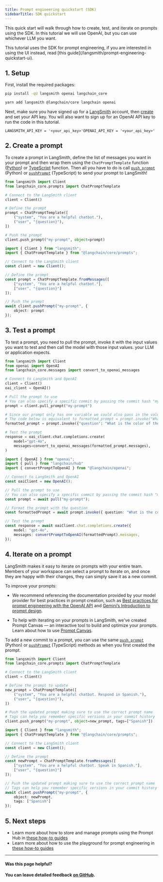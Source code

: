 ```yaml
---
title: Prompt engineering quickstart (SDK)
sidebarTitle: SDK quickstart
---
```


This quick start will walk through how to create, test, and iterate on prompts using the SDK. In this tutorial we will use OpenAI, but you can use whichever LLM you want.

<Info>
  This tutorial uses the SDK for prompt engineering, if you are interested in using the UI instead, read [this guide](/langsmith/prompt-engineering-quickstart-ui).
</Info>

## 1. Setup

First, install the required packages:

<Tabs>
  <Tab title="Python">

```bash
pip install -qU langsmith openai langchain_core
```

</Tab>
  <Tab title="TypeScript">

```bash
yarn add langsmith @langchain/core langchain openai
```

</Tab>
</Tabs>

Next, make sure you have signed up for a [LangSmith](https://langsmith.com) account, then [create](/langsmith/create-account-api-key#create-an-api-key) and set your API key. You will also want to sign up for an OpenAI API key to run the code in this tutorial.

```
LANGSMITH_API_KEY = '<your_api_key>'OPENAI_API_KEY = '<your_api_key>'
```

## 2. Create a prompt

To create a prompt in LangSmith, define the list of messages you want in your prompt and then wrap them using the `ChatPromptTemplate` function ([Python](https://python.langchain.com/api_reference/core/prompts/langchain_core.prompts.chat.ChatPromptTemplate.html)) or [TypeScript](https://v03.api.js.langchain.com/classes/_langchain_core.prompts.ChatPromptTemplate.html) function. Then all you have to do is call [`push_prompt`](https://docs.smith.langchain.com/reference/python/client/langsmith.client.Client#langsmith.client.Client.push_prompt) (Python) or [`pushPrompt`](https://langsmith-docs-7jgx2bq8f-langchain.vercel.app/reference/js/classes/client.Client#pushprompt) (TypeScript) to send your prompt to LangSmith!

<Tabs>
  <Tab title="Python">

```python
from langsmith import Client
from langchain_core.prompts import ChatPromptTemplate

# Connect to the LangSmith client
client = Client()

# Define the prompt
prompt = ChatPromptTemplate([
    ("system", "You are a helpful chatbot."),
    ("user", "{question}"),
])

# Push the prompt
client.push_prompt("my-prompt", object=prompt)
```

</Tab>
  <Tab title="TypeScript">

```typescript
import { Client } from "langsmith";
import { ChatPromptTemplate } from "@langchain/core/prompts";

// Connect to the LangSmith client
const client = new Client();

// Define the prompt
const prompt = ChatPromptTemplate.fromMessages([
    ["system", "You are a helpful chatbot."],
    ["user", "{question}"]
]);

// Push the prompt
await client.pushPrompt("my-prompt", {
    object: prompt
});
```

</Tab>
</Tabs>

## 3. Test a prompt

To test a prompt, you need to pull the prompt, invoke it with the input values you want to test and then call the model with those input values. your LLM or application expects.

<Tabs>
  <Tab title="Python">

```python
from langsmith import Client
from openai import OpenAI
from langchain_core.messages import convert_to_openai_messages

# Connect to LangSmith and OpenAI
client = Client()
oai_client = OpenAI()

# Pull the prompt to use
# You can also specify a specific commit by passing the commit hash "my-prompt:<commit-hash>"
prompt = client.pull_prompt("my-prompt")

# Since our prompt only has one variable we could also pass in the value directly
# The code below is equivalent to formatted_prompt = prompt.invoke("What is the color of the sky?")
formatted_prompt = prompt.invoke({"question": "What is the color of the sky?"})

# Test the prompt
response = oai_client.chat.completions.create(
    model="gpt-4o",
    messages=convert_to_openai_messages(formatted_prompt.messages),
)
```

</Tab>
  <Tab title="TypeScript">

```typescript
import { OpenAI } from "openai";
import { pull } from "langchain/hub"
import { convertPromptToOpenAI } from "@langchain/openai";

// Connect to LangSmith and OpenAI
const oaiClient = new OpenAI();

// Pull the prompt to use
// You can also specify a specific commit by passing the commit hash "my-prompt:<commit-hash>"
const prompt = await pull("my-prompt");

// Format the prompt with the question
const formattedPrompt = await prompt.invoke({ question: "What is the color of the sky?" });

// Test the prompt
const response = await oaiClient.chat.completions.create({
    model: "gpt-4o",
    messages: convertPromptToOpenAI(formattedPrompt).messages,
});
```

</Tab>
</Tabs>

## 4. Iterate on a prompt

LangSmith makes it easy to iterate on prompts with your entire team. Members of your workspace can select a prompt to iterate on, and once they are happy with their changes, they can simply save it as a new commit.

To improve your prompts:

* We recommend referencing the documentation provided by your model provider for best practices in prompt creation, such as [Best practices for prompt engineering with the OpenAI API](https://help.openai.com/en/articles/6654000-best-practices-for-prompt-engineering-with-the-openai-api) and [Gemini’s Introduction to prompt design](https://ai.google.dev/gemini-api/docs/prompting-intro).

* To help with iterating on your prompts in LangSmith, we've created Prompt Canvas — an interactive tool to build and optimize your prompts. Learn about how to use [Prompt Canvas](/langsmith/observability-overview#prompt-canvas).

To add a new commit to a prompt, you can use the same [`push_prompt`](https://docs.smith.langchain.com/reference/python/client/langsmith.client.Client#langsmith.client.Client.push_prompt) (Python) or [`pushPrompt`](https://langsmith-docs-7jgx2bq8f-langchain.vercel.app/reference/js/classes/client.Client#pushprompt) (TypeScript) methods as when you first created the prompt.

<Tabs>
  <Tab title="Python">

```python
from langsmith import Client
from langchain_core.prompts import ChatPromptTemplate

# Connect to the LangSmith client
client = Client()

# Define the prompt to update
new_prompt = ChatPromptTemplate([
    ("system", "You are a helpful chatbot. Respond in Spanish."),
    ("user", "{question}"),
])

# Push the updated prompt making sure to use the correct prompt name
# Tags can help you remember specific versions in your commit history
client.push_prompt("my-prompt", object=new_prompt, tags=["Spanish"])
```

</Tab>
  <Tab title="TypeScript">

```typescript
import { Client } from "langsmith";
import { ChatPromptTemplate } from "@langchain/core/prompts";

// Connect to the LangSmith client
const client = new Client();

// Define the prompt
const newPrompt = ChatPromptTemplate.fromMessages([
    ["system", "You are a helpful chatbot. Speak in Spanish."],
    ["user", "{question}"]
]);

// Push the updated prompt making sure to use the correct prompt name
// Tags can help you remember specific versions in your commit history
await client.pushPrompt("my-prompt", {
    object: newPrompt,
    tags: ["Spanish"]
});
```

</Tab>
</Tabs>

## 5. Next steps

* Learn more about how to store and manage prompts using the Prompt Hub in [these how-to guides](/langsmith/create-a-prompt)
* Learn more about how to use the playground for prompt engineering in [these how-to guides](/langsmith/create-a-prompt)

***

#### Was this page helpful?

#### You can leave detailed feedback [on GitHub](https://github.com/langchain-ai/langsmith-docs/issues/new?title=DOC%3A+%3CPlease+write+a+comprehensive+title+after+the+%27DOC%3A+%27+prefix%3E).
